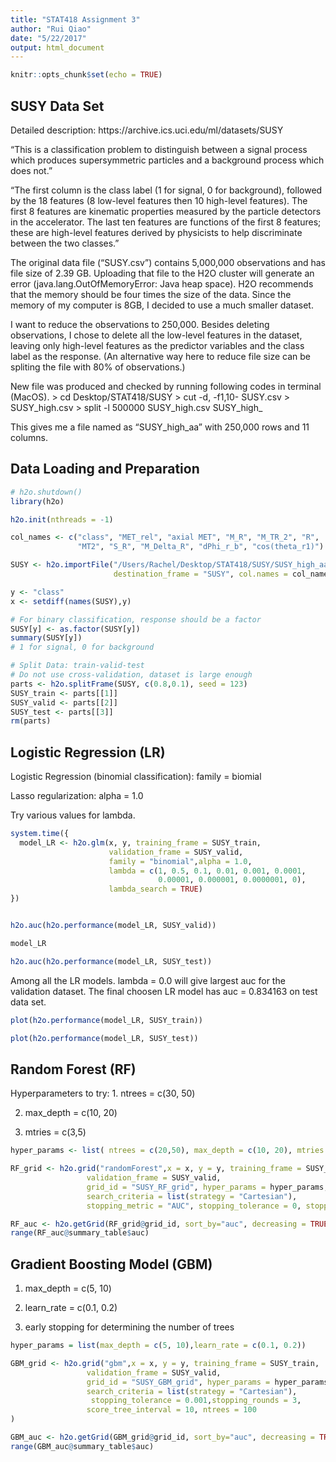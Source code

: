 ```yaml
---
title: "STAT418 Assignment 3"
author: "Rui Qiao"
date: "5/22/2017"
output: html_document
---
```


```r
knitr::opts_chunk$set(echo = TRUE)
```

## SUSY Data Set
Detailed description: https://archive.ics.uci.edu/ml/datasets/SUSY

"This is a classification problem to distinguish between a signal process which produces supersymmetric particles and a background process which does not." 

"The first column is the class label (1 for signal, 0 for background), followed by the 18 features (8 low-level features then 10 high-level features). The first 8 features are kinematic properties measured by the particle detectors in the accelerator. The last ten features are functions of the first 8 features; these are high-level features derived by physicists to help discriminate between the two classes."

The original data file ("SUSY.csv") contains 5,000,000 observations and has file size of 2.39 GB. Uploading that file to the H2O cluster will generate an error (java.lang.OutOfMemoryError: Java heap space). H2O recommends that the memory should be four times the size of the data. Since the memory of my computer is 8GB, I decided to use a much smaller dataset. 

I want to reduce the observations to 250,000. Besides deleting observations, I chose to delete all the low-level features in the dataset, leaving only high-level features as the predictor variables and the class label as the response. (An alternative way here to reduce file size can be spliting the file with 80% of observations.)

New file was produced and checked by running following codes in terminal (MacOS).
> cd Desktop/STAT418/SUSY
> cut -d, -f1,10- SUSY.csv > SUSY_high.csv
> split -l 500000 SUSY_high.csv SUSY_high_

This gives me a file named as "SUSY_high_aa" with 250,000 rows and 11 columns.

## Data Loading and Preparation

```r
# h2o.shutdown()
library(h2o)

h2o.init(nthreads = -1)

col_names <- c("class", "MET_rel", "axial MET", "M_R", "M_TR_2", "R", 
               "MT2", "S_R", "M_Delta_R", "dPhi_r_b", "cos(theta_r1)")

SUSY <- h2o.importFile("/Users/Rachel/Desktop/STAT418/SUSY/SUSY_high_aa",
                       destination_frame = "SUSY", col.names = col_names)

y <- "class"
x <- setdiff(names(SUSY),y)

# For binary classification, response should be a factor
SUSY[y] <- as.factor(SUSY[y])
summary(SUSY[y])
# 1 for signal, 0 for background

# Split Data: train-valid-test
# Do not use cross-validation, dataset is large enough
parts <- h2o.splitFrame(SUSY, c(0.8,0.1), seed = 123)
SUSY_train <- parts[[1]]
SUSY_valid <- parts[[2]]
SUSY_test <- parts[[3]]
rm(parts)

```

## Logistic Regression (LR)

Logistic Regression (binomial classification): family = biomial

Lasso regularization: alpha = 1.0

Try various values for lambda.

```r
system.time({
  model_LR <- h2o.glm(x, y, training_frame = SUSY_train,
                      validation_frame = SUSY_valid,
                      family = "binomial",alpha = 1.0, 
                      lambda = c(1, 0.5, 0.1, 0.01, 0.001, 0.0001,
                                 0.00001, 0.000001, 0.0000001, 0),
                      lambda_search = TRUE)
})


h2o.auc(h2o.performance(model_LR, SUSY_valid))

model_LR

h2o.auc(h2o.performance(model_LR, SUSY_test))

```
Among all the LR models. lambda = 0.0 will give largest auc for the validation dataset. The final choosen LR model has auc = 0.834163 on test data set.


```r
plot(h2o.performance(model_LR, SUSY_train))

plot(h2o.performance(model_LR, SUSY_test))
```

## Random Forest (RF)

Hyperparameters to try:
1. ntrees = c(30, 50)

2. max_depth = c(10, 20)

3. mtries = c(3,5)
```r
hyper_params <- list( ntrees = c(20,50), max_depth = c(10, 20), mtries = c(3,5))

RF_grid <- h2o.grid("randomForest",x = x, y = y, training_frame = SUSY_train, 
                 validation_frame = SUSY_valid, 
                 grid_id = "SUSY_RF_grid", hyper_params = hyper_params,
                 search_criteria = list(strategy = "Cartesian"),
                 stopping_metric = "AUC", stopping_tolerance = 0, stopping_rounds = 4)

RF_auc <- h2o.getGrid(RF_grid@grid_id, sort_by="auc", decreasing = TRUE)
range(RF_auc@summary_table$auc)

```

## Gradient Boosting Model (GBM)
1. max_depth = c(5, 10)

2. learn_rate = c(0.1, 0.2)

3. early stopping for determining the number of trees
```r
hyper_params = list(max_depth = c(5, 10),learn_rate = c(0.1, 0.2))

GBM_grid <- h2o.grid("gbm",x = x, y = y, training_frame = SUSY_train, 
                 validation_frame = SUSY_valid, 
                 grid_id = "SUSY_GBM_grid", hyper_params = hyper_params,
                 search_criteria = list(strategy = "Cartesian"),
                  stopping_tolerance = 0.001,stopping_rounds = 3, 
                 score_tree_interval = 10, ntrees = 100
)

GBM_auc <- h2o.getGrid(GBM_grid@grid_id, sort_by="auc", decreasing = TRUE)
range(GBM_auc@summary_table$auc)
```

